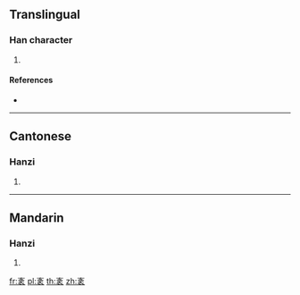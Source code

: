 {{character info/new}}
==Translingual==

===Han character===
{{Han char|rn=145|rad=衣|as=06|sn=12|four=00732|canj=YNIV|ids=⿴衣多}}

# {{defn|Han|sort=衣06}}

====References====
* {{Han ref|kx=1115.240|dkj=34234|dj=1581.030|hdz=53087.100|uh=88B2|ud=34994|bh=DBCD|bd=56269}}

----

==Cantonese==

===Hanzi===
{{yue-hanzi|jyut=[[ji4]]|y=yi4}}

# {{defn|lang=yue|sort=衣06}}

----

==Mandarin==

===Hanzi===
{{cmn-hanzi|pin=[[yí]] ([[yi2]]), [[chǐ]] ([[chi3]])|wg=i<sup>2</sup>, ch'ih<sup>3</sup>}}

# {{defn|lang=cmn|sort=衣06}}

[[fr:袲]]
[[pl:袲]]
[[th:袲]]
[[zh:袲]]